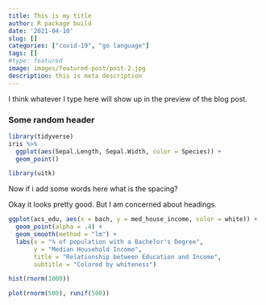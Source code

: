```yaml
---
title: This is my title
author: R package build
date: '2021-04-10'
slug: []
categories: ["covid-19", "go language"]
tags: []
#type: featured
image: images/featured-post/post-2.jpg
description: this is meta description
---
```


I think whatever I type here will show up in the preview of the blog post.

### Some random header

```r
library(tidyverse)
iris %>% 
  ggplot(aes(Sepal.Length, Sepal.Width, color = Species)) +
  geom_point() 
```

```r
library(uitk)
```

Now if i add some words here what is the spacing? 

Okay it looks pretty good. But I am concerned about headings.

```r
ggplot(acs_edu, aes(x = bach, y = med_house_income, color = white)) +
  geom_point(alpha = .4) +
  geom_smooth(method = "lm") + 
  labs(x = "% of population with a Bachelor's Degree",
       y = "Median Household Income",
       title = "Relationship between Education and Income",
       subtitle = "Colored by whiteness") 
```



```r
hist(rnorm(1000))
```

```r
plot(rnorm(500), runif(500)) 
```

